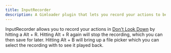 ```yaml
---
title: InputRecorder
description: A Gimloader plugin that lets you record your actions to be played back later
---
```



InputRecorder allows you to record your actions in [Don't Look Down](https://gimkit.wiki/wiki/Don%27t_Look_Down) by hitting a Alt + R. Hitting Alt + R again will stop the recording, which you can then save for later. Hitting Alt + B will bring up a file picker which you can select the recording with to see it played back.

<ButtonInstall client:only="svelte" name="InputRecorder" url="https://raw.githubusercontent.com/TheLazySquid/Gimloader/main/plugins/InputRecorder/build/InputRecorder.js" />